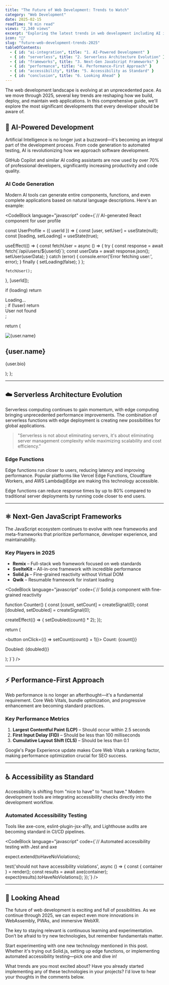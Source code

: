 ```yaml
---
title: "The Future of Web Development: Trends to Watch"
category: "Web Development"
date: 2025-02-15
readTime: "8 min read"
views: "2,340 views"
excerpt: "Exploring the latest trends in web development including AI integration, serverless architecture, and the evolution of JavaScript frameworks that will shape the industry in 2025 and beyond."
icon: "📝"
slug: "future-web-development-trends-2025"
tableOfContents:
  - { id: "ai-integration", title: "1. AI-Powered Development" }
  - { id: "serverless", title: "2. Serverless Architecture Evolution" }
  - { id: "frameworks", title: "3. Next-Gen JavaScript Frameworks" }
  - { id: "performance", title: "4. Performance-First Approach" }
  - { id: "accessibility", title: "5. Accessibility as Standard" }
  - { id: "conclusion", title: "6. Looking Ahead" }
---
```

The web development landscape is evolving at an unprecedented pace. As we move through 2025, several key trends are reshaping how we build, deploy, and maintain web applications. In this comprehensive guide, we'll explore the most significant developments that every developer should be aware of.

## 🤖 AI-Powered Development

Artificial Intelligence is no longer just a buzzword—it's becoming an integral part of the development process. From code generation to automated testing, AI is revolutionizing how we approach software development.

<Callout type="info" title="💡 Key Insight">
GitHub Copilot and similar AI coding assistants are now used by over 70% of professional developers, significantly increasing productivity and code quality.
</Callout>

### AI Code Generation

Modern AI tools can generate entire components, functions, and even complete applications based on natural language descriptions. Here's an example:

<CodeBlock language="javascript" code={`// AI-generated React component for user profile

const UserProfile = ({ userId }) => {
  const [user, setUser] = useState(null);
  const [loading, setLoading] = useState(true);

  useEffect(() => {
    const fetchUser = async () => {
      try {
        const response = await fetch(\`/api/users/\${userId}\`);
        const userData = await response.json();
        setUser(userData);
      } catch (error) {
        console.error('Error fetching user:', error);
      } finally {
        setLoading(false);
      }
    };

    fetchUser();
  }, [userId]);

  if (loading) return <div>Loading...</div>;
  if (!user) return <div>User not found</div>;

  return (
    <div className="user-profile">
      <img src={user.avatar} alt={user.name} />
      <h2>{user.name}</h2>
      <p>{user.bio}</p>
    </div>
  );
};


---

## ☁️ Serverless Architecture Evolution

Serverless computing continues to gain momentum, with edge computing bringing unprecedented performance improvements. The combination of serverless functions with edge deployment is creating new possibilities for global applications.

> "Serverless is not about eliminating servers, it's about eliminating server management complexity while maximizing scalability and cost efficiency."

### Edge Functions

Edge functions run closer to users, reducing latency and improving performance. Popular platforms like Vercel Edge Functions, Cloudflare Workers, and AWS Lambda@Edge are making this technology accessible.

<Callout type="success" title="✅ Performance Boost">
Edge functions can reduce response times by up to 80% compared to traditional server deployments by running code closer to end users.
</Callout>

---

## ⚛️ Next-Gen JavaScript Frameworks

The JavaScript ecosystem continues to evolve with new frameworks and meta-frameworks that prioritize performance, developer experience, and maintainability.

### Key Players in 2025

- **Remix** – Full-stack web framework focused on web standards  
- **SvelteKit** – All-in-one framework with incredible performance  
- **Solid.js** – Fine-grained reactivity without Virtual DOM  
- **Qwik** – Resumable framework for instant loading  

<CodeBlock language="javascript" code={`// Solid.js component with fine-grained reactivity

function Counter() {
  const [count, setCount] = createSignal(0);
  const [doubled, setDoubled] = createSignal(0);

  createEffect(() => {
    setDoubled(count() * 2);
  });

  return (
    <div>
      <button onClick={() => setCount(count() + 1)}>
        Count: {count()}
      </button>
      <p>Doubled: {doubled()}</p>
    </div>
  );
}`} />

---

## ⚡ Performance-First Approach
Web performance is no longer an afterthought—it's a fundamental requirement. Core Web Vitals, bundle optimization, and progressive enhancement are becoming standard practices.

### Key Performance Metrics

1. **Largest Contentful Paint (LCP)** – Should occur within 2.5 seconds  
2. **First Input Delay (FID)** – Should be less than 100 milliseconds  
3. **Cumulative Layout Shift (CLS)** – Should be less than 0.1  

<Callout type="warning" title="⚠️ Important Note">
Google's Page Experience update makes Core Web Vitals a ranking factor, making performance optimization crucial for SEO success.
</Callout>

---

## ♿ Accessibility as Standard 

Accessibility is shifting from "nice to have" to "must have." Modern development tools are integrating accessibility checks directly into the development workflow.

### Automated Accessibility Testing

Tools like axe-core, eslint-plugin-jsx-a11y, and Lighthouse audits are becoming standard in CI/CD pipelines.

<CodeBlock language="javascript" code={`// Automated accessibility testing with Jest and axe

expect.extend(toHaveNoViolations);

test('should not have accessibility violations', async () => {
  const { container } = render(<MyComponent />);
  const results = await axe(container);
  expect(results).toHaveNoViolations();
});`} />

---

## 🔮 Looking Ahead

The future of web development is exciting and full of possibilities. As we continue through 2025, we can expect even more innovations in WebAssembly, PWAs, and immersive WebXR.

The key to staying relevant is continuous learning and experimentation. Don’t be afraid to try new technologies, but remember fundamentals matter.

<Callout type="info" title="🚀 Action Items">
Start experimenting with one new technology mentioned in this post. Whether it's trying out Solid.js, setting up edge functions, or implementing automated accessibility testing—pick one and dive in!
</Callout>

What trends are you most excited about? Have you already started implementing any of these technologies in your projects? I'd love to hear your thoughts in the comments below.
